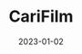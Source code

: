 ---
title: CariFilm
description: web film yang dibangun dengan CRA.
thumbnail: blog-post-4.jpg
date: "2023-01-02"
sourceCodeUrl: https://github.com/Tiohardadi/carifilm
---